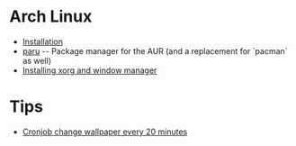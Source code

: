 = Arch Linux =

* [[Installation]]
* [[paru]] -- Package manager for the AUR (and a replacement for `pacman` as well)
* [[Installing xorg and window manager]]

= Tips =

* [[Cronjob change wallpaper every 20 minutes]]
